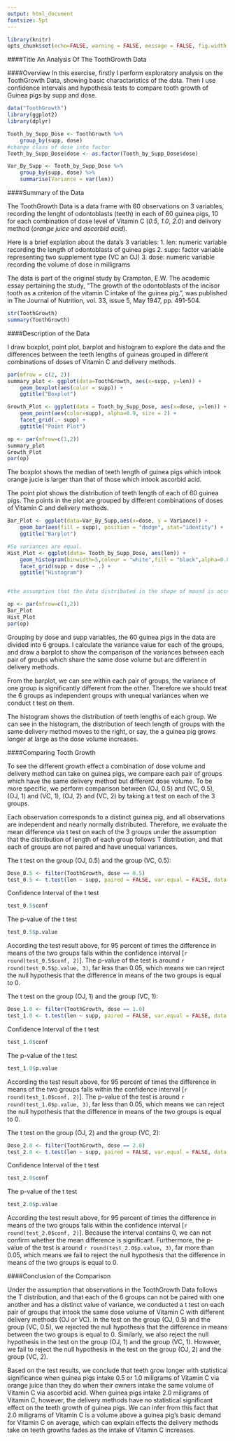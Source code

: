 ```yaml
---
output: html_document
fontsize: 5pt
---
```


```r
library(knitr)
opts_chunk$set(echo=FALSE, warning = FALSE, message = FALSE, fig.width = 4, fig.height = 3)
```

####Title
An Analysis Of The ToothGrowth Data

####Overview
In this exercise, firstly I perform exploratory analysis on the ToothGrowth Data, showing basic charactaristics of the data. Then I use confidence intervals and hypothesis tests to compare tooth growth of Guinea pigs by supp and dose.

``` r
data("ToothGrowth")
library(ggplot2)
library(dplyr)

Tooth_by_Supp_Dose <- ToothGrowth %>%
    group_by(supp, dose)
#change class of dose into factor
Tooth_by_Supp_Dose$dose <- as.factor(Tooth_by_Supp_Dose$dose)

Var_By_Supp <- Tooth_by_Supp_Dose %>%
    group_by(supp, dose) %>%
    summarise(Variance = var(len))
```
####Summary of the Data

The ToothGrowth Data is a data frame with 60 observations on 3 variables, recording the lenght of odontoblasts (teeth) in each of 60 guinea pigs, 10 for each combination of dose level of Vitamin C (_0.5_, _1.0_, _2.0_) and delivory method (_orange juice_ and _ascorbid acid_).

Here is a brief explation about the data's 3 variables:
1. len: numeric variable recording the length of odontoblasts of guinea pigs
2. supp: factor variable representing two supplement type (VC an OJ)
3. dose: numeric variable recording the volume of dose in milligrams

The data is part of the original study by Crampton, E.W. The academic essay pertaining the study, "The growth of the odontoblasts of the incisor tooth as a criterion of the vitamin C intake of the guinea pig.", was published in The Journal of Nutrition, vol. 33, issue 5, May 1947, pp. 491-504. 

```r
str(ToothGrowth)
summary(ToothGrowth)
```

####Description of the Data

I draw boxplot, point plot, barplot and histogram to explore the data and the differences between the teeth lengths of guineas grouped in different combinations of doses of Vitamin C and delivery methods.  

```r
par(mfrow = c(2, 2))
summary_plot <- ggplot(data=ToothGrowth, aes(x=supp, y=len)) + 
    geom_boxplot(aes(color = supp)) +
    ggtitle("Boxplot")
```

```r
Growth_Plot <- ggplot(data = Tooth_by_Supp_Dose, aes(x=dose, y=len)) +
    geom_point(aes(color=supp), alpha=0.9, size = 2) +
    facet_grid(.~ supp) + 
    ggtitle("Point Plot")
```

```r
op <- par(mfrow=c(1,2)) 
summary_plot
Growth_Plot
par(op) 
``` 

The boxplot shows the median of teeth length of guinea pigs which intook orange jucie is larger than that of those which intook ascorbid acid.

The point plot shows the distribution of teeth length of each of 60 guinea pigs. The points in the plot are grouped by different combinations of doses of Vitamin C and delivery methods.

```r
Bar_Plot <- ggplot(data=Var_By_Supp,aes(x=dose, y = Variance)) +
    geom_bar(aes(fill = supp), position = "dodge", stat="identity") + 
    ggtitle("Barplot")

```

```r
#So variances are equal.
Hist_Plot <- ggplot(data= Tooth_by_Supp_Dose, aes(len)) + 
    geom_histogram(binwidth=5,colour = "white",fill = "black",alpha=0.8) + 
    facet_grid(supp + dose ~ .) + 
    ggtitle("Histogram")


#the assumption that the data distributed in the shape of mound is acceptable, since each unite of observations is identical and randomly chosen. 
```

```r
op <- par(mfrow=c(1,2)) 
Bar_Plot
Hist_Plot
par(op) 
``` 

Grouping by dose and supp variables, the 60 guinea pigs in the data are divided into 6 groups. I calculate the variance value for each of the groups, and draw a barplot to show the comparison of the variances between each pair of groups which share the same dose volume but are different in delivery methods. 

From the barplot, we can see within each pair of groups, the variance of one group is significantly different from the other. Therefore we should treat the 6 groups as independent groups with unequal variances when we conduct t test on them.

The histogram shows the distribution of teeth lengths of each group. We can see in the histogram, the distribution of teech length of groups with the same delivery method moves to the right, or say, the a guinea pig grows longer at large as the dose volume increases.

####Comparing Tooth Growth

To see the different growth effect a combination of dose volume and delivery method can take on guinea pigs, we compare each pair of groups which have the same delivery method but different dose volume. To be more specific, we perform comparison between (OJ, 0.5) and (VC, 0.5), (OJ, 1) and (VC, 1), (OJ, 2) and (VC, 2) by taking a t test on each of the 3 groups.

Each observation corresponds to a distinct guinea pig, and all observations are independent and nearly normally distributed. Therefore, we evaluate the mean difference via t test on each of the 3 groups under the assumption that the distribution of length of each group follows T distribution, and that each of groups are not paired and have unequal variances.
  
The t test on the group (OJ, 0.5) and the group (VC, 0.5):

```r
Dose_0.5 <- filter(ToothGrowth, dose == 0.5)
test_0.5 <- t.test(len ~ supp, paired = FALSE, var.equal = FALSE, data = Dose_0.5)
```
Confidence Interval of the t test
```r
test_0.5$conf
```
The p-value of the t test
```r
test_0.5$p.value
```
According the test result above, for 95 percent of times the difference in means of the two groups falls within the confidence interval [`r round(test_0.5$conf, 2)`]. The p-value of the test is around `r round(test_0.5$p.value, 3)`, far less than 0.05, which means we can reject the null hypothesis that the difference in means of the two groups is equal to 0.
  
The t test on the group (OJ, 1) and the group (VC, 1):

```r
Dose_1.0 <- filter(ToothGrowth, dose == 1.0)
test_1.0 <- t.test(len ~ supp, paired = FALSE, var.equal = FALSE, data = Dose_1.0)
```

Confidence Interval of the t test
```r
test_1.0$conf
```
The p-value of the t test
```r
test_1.0$p.value
```
According the test result above, for 95 percent of times the difference in means of the two groups falls within the confidence interval [`r round(test_1.0$conf, 2)`]. The p-value of the test is around `r round(test_1.0$p.value, 3)`, far less than 0.05, which means we can reject the null hypothesis that the difference in means of the two groups is equal to 0.  

The t test on the group (OJ, 2) and the group (VC, 2):

```r
Dose_2.0 <- filter(ToothGrowth, dose == 2.0)
test_2.0 <- t.test(len ~ supp, paired = FALSE, var.equal = FALSE, data = Dose_2.0)
```
Confidence Interval of the t test
```r
test_2.0$conf
```
The p-value of the t test
```r
test_2.0$p.value
```

According the test result above, for 95 percent of times the difference in means of the two groups falls within the confidence interval [`r round(test_2.0$conf, 2)`]. Because the interval contains 0, we can not confirm whether the mean difference is significant. Furthermore, the p-value of the test is around `r round(test_2.0$p.value, 3)`, far more than 0.05, which means we fail to reject the null hypothesis that the difference in means of the two groups is equal to 0.

####Conclusion of the Comparison

Under the assumption that observations in the ToothGrowth Data follows the T distribution, and that each of the 6 groups can not be paired with one another and has a distinct value of variance, we conducted a t test on each pair of groups that intook the same dose volume of Vitamin C with different delivery methods (OJ or VC). In the test on the group (OJ, 0.5) and the group (VC, 0.5), we rejected the null hypothesis that the difference in means between the two groups is equal to 0. Similarly, we also reject the null hypothesis in the test on the group (OJ, 1) and the group (VC, 1). However, we fail to reject the null hypothesis in the test on the group (OJ, 2) and the group (VC, 2). 

Based on the test results, we conclude that teeth grow longer with statistical significance when guinea pigs intake 0.5 or 1.0 miligrams of Vitamin C via orange juice than they do when their owners intake the same volume of Vitamin C via ascorbid acid. When guinea pigs intake 2.0 miligrams of Vitamin C, however, the delivery methods have no statistical significant effect on the teeth growth of guinea pigs. We can infer from this fact that 2.0 miligrams of Vitamin C is a volume above a guinea pig's basic demand for Vitamin C on average, which can explain effects the delivery methods take on teeth growths fades as the intake of Vitamin C increases.

